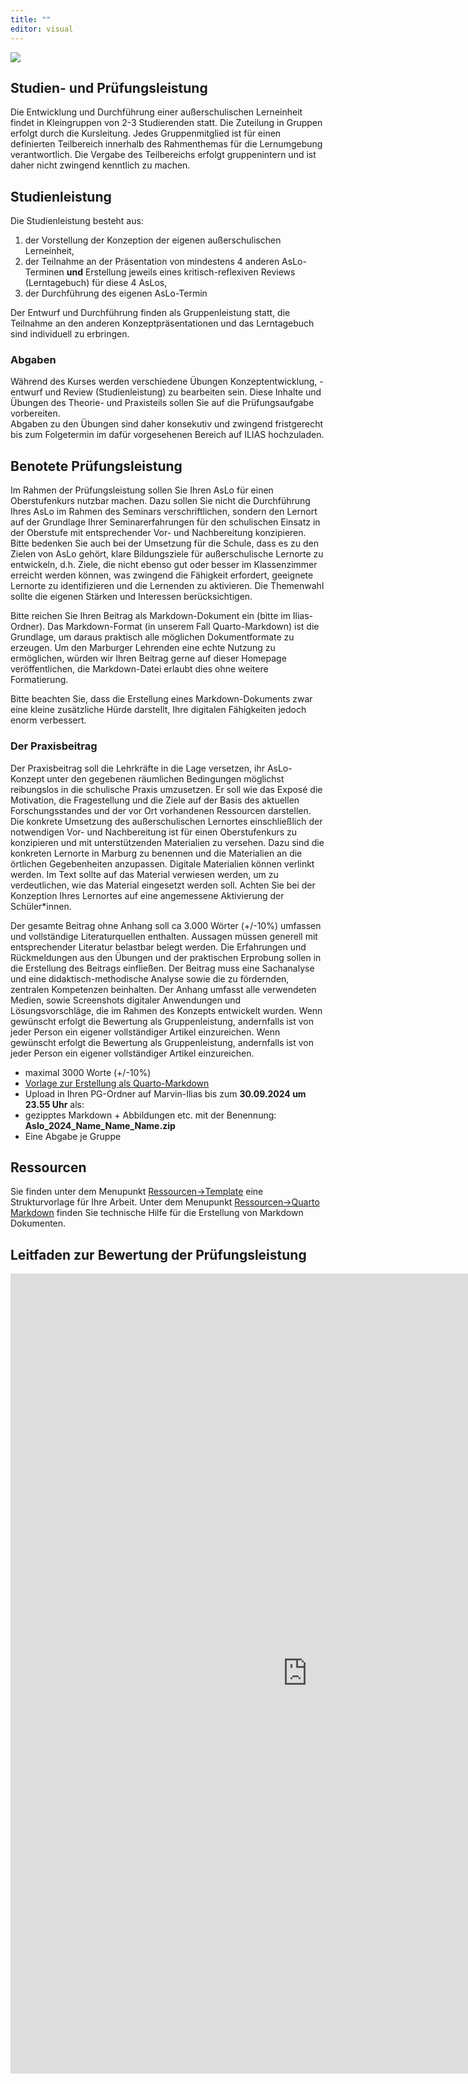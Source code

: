 ```yaml
---
title: ""
editor: visual
---
```


![](/images/exam2.webp)

## Studien- und Prüfungsleistung

Die Entwicklung und Durchführung einer außerschulischen Lerneinheit findet in Kleingruppen von 2-3 Studierenden statt. Die Zuteilung in Gruppen erfolgt durch die Kursleitung. Jedes Gruppenmitglied ist für einen definierten Teilbereich innerhalb des Rahmenthemas für die Lernumgebung verantwortlich. Die Vergabe des Teilbereichs erfolgt gruppenintern und ist daher nicht zwingend kenntlich zu machen.

## Studienleistung

Die Studienleistung besteht aus:

1.  der Vorstellung der Konzeption der eigenen außerschulischen Lerneinheit,
2.  der Teilnahme an der Präsentation von mindestens 4 anderen AsLo-Terminen **und** Erstellung jeweils eines kritisch-reflexiven Reviews (Lerntagebuch) für diese 4 AsLos,
3.  der Durchführung des eigenen AsLo-Termin

Der Entwurf und Durchführung finden als Gruppenleistung statt, die Teilnahme an den anderen Konzeptpräsentationen und das Lerntagebuch sind individuell zu erbringen.

### Abgaben

Während des Kurses werden verschiedene Übungen Konzeptentwicklung, -entwurf und Review (Studienleistung) zu bearbeiten sein. Diese Inhalte und Übungen des Theorie- und Praxisteils sollen Sie auf die Prüfungsaufgabe vorbereiten. <br> Abgaben zu den Übungen sind daher konsekutiv und zwingend fristgerecht bis zum Folgetermin im dafür vorgesehenen Bereich auf ILIAS hochzuladen. <br>

## Benotete Prüfungsleistung

Im Rahmen der Prüfungsleistung sollen Sie Ihren AsLo für einen Oberstufenkurs nutzbar machen. Dazu sollen Sie nicht die Durchführung Ihres AsLo im Rahmen des Seminars verschriftlichen, sondern den Lernort auf der Grundlage Ihrer Seminarerfahrungen für den schulischen Einsatz in der Oberstufe mit entsprechender Vor- und Nachbereitung konzipieren. Bitte bedenken Sie auch bei der Umsetzung für die Schule, dass es zu den Zielen von AsLo gehört, klare Bildungsziele für außerschulische Lernorte zu entwickeln, d.h. Ziele, die nicht ebenso gut oder besser im Klassenzimmer erreicht werden können, was zwingend die Fähigkeit erfordert, geeignete Lernorte zu identifizieren und die Lernenden zu aktivieren. Die Themenwahl sollte die eigenen Stärken und Interessen berücksichtigen. 

Bitte reichen Sie Ihren Beitrag als Markdown-Dokument ein (bitte im Ilias-Ordner). Das Markdown-Format (in unserem Fall Quarto-Markdown) ist die Grundlage, um daraus praktisch alle möglichen Dokumentformate zu erzeugen. Um den Marburger Lehrenden eine echte Nutzung zu ermöglichen, würden wir Ihren Beitrag gerne auf dieser Homepage veröffentlichen, die Markdown-Datei erlaubt dies ohne weitere Formatierung. 

::: {.callout-tip appearance="simple" icon="false"}

Bitte beachten Sie, dass die Erstellung eines Markdown-Dokuments zwar eine kleine zusätzliche Hürde darstellt, Ihre digitalen Fähigkeiten jedoch enorm verbessert. 
:::
### Der Praxisbeitrag


Der Praxisbeitrag soll die Lehrkräfte in die Lage versetzen, ihr AsLo-Konzept unter den gegebenen räumlichen Bedingungen möglichst reibungslos in die schulische Praxis umzusetzen. Er soll wie das Exposé die Motivation, die Fragestellung und die Ziele auf der Basis des aktuellen Forschungsstandes und der vor Ort vorhandenen Ressourcen darstellen. Die konkrete Umsetzung des außerschulischen Lernortes einschließlich der notwendigen Vor- und Nachbereitung ist für einen Oberstufenkurs zu konzipieren und mit unterstützenden Materialien zu versehen. Dazu sind die konkreten Lernorte in Marburg zu benennen und die Materialien an die örtlichen Gegebenheiten anzupassen. Digitale Materialien können verlinkt werden. Im Text sollte auf das Material verwiesen werden, um zu verdeutlichen, wie das Material eingesetzt werden soll. Achten Sie bei der Konzeption Ihres Lernortes auf eine angemessene Aktivierung der Schüler*innen.

Der gesamte Beitrag ohne Anhang soll ca 3.000 Wörter (+/-10%) umfassen und vollständige Literaturquellen enthalten. Aussagen müssen generell mit entsprechender Literatur belastbar belegt werden. Die Erfahrungen und Rückmeldungen aus den Übungen und der praktischen Erprobung sollen in die Erstellung des Beitrags einfließen. Der Beitrag muss eine Sachanalyse und eine didaktisch-methodische Analyse sowie die zu fördernden, zentralen Kompetenzen beinhalten. Der Anhang umfasst alle verwendeten Medien, sowie Screenshots digitaler Anwendungen und Lösungsvorschläge, die im Rahmen des Konzepts entwickelt wurden. Wenn gewünscht erfolgt die Bewertung als Gruppenleistung, andernfalls ist von jeder Person ein eigener vollständiger Artikel einzureichen. Wenn gewünscht erfolgt die Bewertung als Gruppenleistung, andernfalls ist von jeder Person ein eigener vollständiger Artikel einzureichen.


::: {.callout-important appearance="simple" title="Formalia" icon="false"}
-   maximal 3000 Worte (+/-10%)
-   [Vorlage zur Erstellung als Quarto-Markdown ](../unit02/unit02-03.qmd)
-   Upload in Ihren PG-Ordner auf Marvin-Ilias bis zum **30.09.2024 um 23.55 Uhr** als:
-   gezipptes Markdown + Abbildungen etc. mit der Benennung: **Aslo_2024_Name_Name_Name.zip**
-   Eine Abgabe je Gruppe


:::



## Ressourcen

Sie finden unter dem Menupunkt [Ressourcen->Template](../unit02/unit02-03.qmd) eine Strukturvorlage für Ihre Arbeit. Unter dem Menupunkt [Ressourcen->Quarto Markdown](../unit02/unit02-02.qmd) finden Sie technische Hilfe für die Erstellung von Markdown Dokumenten.








## Leitfaden zur Bewertung der Prüfungsleistung

<iframe style="border:none" width="950" height="1280" src="https://docs.google.com/document/d/e/2PACX-1vQzz7W33uJOsuUh7fJ2wjliBY764-Edd71T3d2tGeuh5dJ8zZGE-8tgOTI9Adf4Jw/pub?embedded=true"></iframe>
